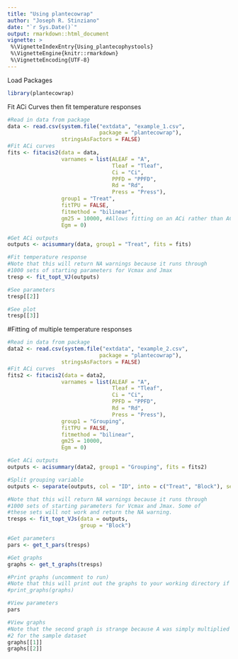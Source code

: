 ```yaml
---
title: "Using plantecowrap"
author: "Joseph R. Stinziano"
date: "`r Sys.Date()`"
output: rmarkdown::html_document
vignette: >
 %\VignetteIndexEntry{Using_plantecophystools}
 %\VignetteEngine{knitr::rmarkdown}
 %\VignetteEncoding{UTF-8}
---
```

Load Packages
```r
library(plantecowrap)
```

Fit ACi Curves then fit temperature responses
```r
#Read in data from package
data <- read.csv(system.file("extdata", "example_1.csv",
                             package = "plantecowrap"),
                 stringsAsFactors = FALSE)
#Fit ACi curves
fits <- fitacis2(data = data,
                 varnames = list(ALEAF = "A",
                                 Tleaf = "Tleaf",
                                 Ci = "Ci",
                                 PPFD = "PPFD",
                                 Rd = "Rd",
                                 Press = "Press"),
                 group1 = "Treat",
                 fitTPU = FALSE,
                 fitmethod = "bilinear",
                 gm25 = 10000, #Allows fitting on an ACi rather than ACc-basis
                 Egm = 0)

#Get ACi outputs
outputs <- acisummary(data, group1 = "Treat", fits = fits)

#Fit temperature response
#Note that this will return NA warnings because it runs through
#1000 sets of starting parameters for Vcmax and Jmax
tresp <- fit_topt_VJ(outputs)

#See parameters
tresp[[2]]

#See plot
tresp[[3]]

```

#Fitting of multiple temperature responses
```r
#Read in data from package
data2 <- read.csv(system.file("extdata", "example_2.csv",
                             package = "plantecowrap"),
                 stringsAsFactors = FALSE)
#Fit ACi curves
fits2 <- fitacis2(data = data2,
                 varnames = list(ALEAF = "A",
                                 Tleaf = "Tleaf",
                                 Ci = "Ci",
                                 PPFD = "PPFD",
                                 Rd = "Rd",
                                 Press = "Press"),
                 group1 = "Grouping",
                 fitTPU = FALSE,
                 fitmethod = "bilinear",
                 gm25 = 10000,
                 Egm = 0)

#Get ACi outputs
outputs <- acisummary(data2, group1 = "Grouping", fits = fits2)

#Split grouping variable
outputs <- separate(outputs, col = "ID", into = c("Treat", "Block"), sep = "_")

#Note that this will return NA warnings because it runs through
#1000 sets of starting parameters for Vcmax and Jmax. Some of
#these sets will not work and return the NA warning.
tresps <- fit_topt_VJs(data = outputs,
                       group = "Block")

#Get parameters
pars <- get_t_pars(tresps)

#Get graphs
graphs <- get_t_graphs(tresps)

#Print graphs (uncomment to run)
#Note that this will print out the graphs to your working directory if run
#print_graphs(graphs)

#View parameters
pars

#View graphs
#Note that the second graph is strange because A was simply multiplied by
#2 for the sample dataset
graphs[[1]]
graphs[[2]]
```